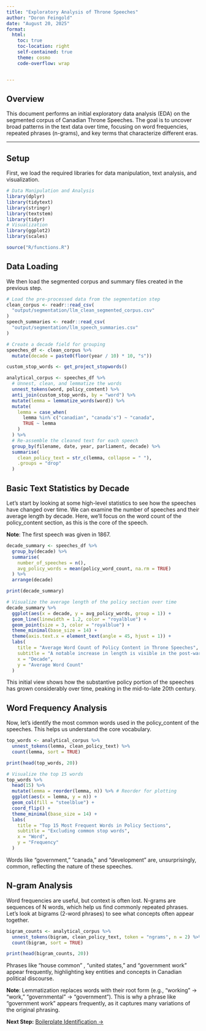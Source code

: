 ```yaml
---
title: "Exploratory Analysis of Throne Speeches"
author: "Doron Feingold"
date: "August 20, 2025"
format: 
  html:
    toc: true
    toc-location: right
    self-contained: true
    theme: cosmo
    code-overflow: wrap


---
```


## Overview

This document performs an initial exploratory data analysis (EDA) on the segmented corpus of Canadian Throne Speeches. The goal is to uncover broad patterns in the text data over time, focusing on word frequencies, repeated phrases (n-grams), and key terms that characterize different eras.

---

## Setup 

First, we load the required libraries for data manipulation, text analysis, and visualization. 

```r
# Data Manipulation and Analysis
library(dplyr)
library(tidytext)
library(stringr)
library(textstem)
library(tidyr)
# Visualization
library(ggplot2)
library(scales)

source("R/functions.R")
```

## Data Loading
We then load the segmented corpus and summary files created in the previous step.
```r
# Load the pre-processed data from the segmentation step
clean_corpus <- readr::read_csv(
  "output/segmentation/llm_clean_segmented_corpus.csv"
)
speech_summaries <- readr::read_csv(
  "output/segmentation/llm_speech_summaries.csv"
)

# Create a decade field for grouping
speeches_df <- clean_corpus %>%
  mutate(decade = paste0(floor(year / 10) * 10, "s"))

custom_stop_words <- get_project_stopwords()

analytical_corpus <- speeches_df %>%
  # Unnest, clean, and lemmatize the words
  unnest_tokens(word, policy_content) %>%
  anti_join(custom_stop_words, by = "word") %>%
  mutate(lemma = lemmatize_words(word)) %>%
  mutate(
    lemma = case_when(
      lemma %in% c("canadian", "canada's") ~ "canada",
      TRUE ~ lemma
    )
  ) %>%
  # Re-assemble the cleaned text for each speech
  group_by(filename, date, year, parliament, decade) %>%
  summarise(
    clean_policy_text = str_c(lemma, collapse = " "),
    .groups = "drop"
  )

```

## Basic Text Statistics by Decade
Let's start by looking at some high-level statistics to see how the speeches have changed over time. We can examine the number of speeches and their average length by decade. Here, we'll focus on the word count of the policy_content section, as this is the core of the speech. 

**Note**: The first speech was given in 1867.

```r
decade_summary <- speeches_df %>%
  group_by(decade) %>%
  summarise(
    number_of_speeches = n(),
    avg_policy_words = mean(policy_word_count, na.rm = TRUE)
  ) %>%
  arrange(decade)

print(decade_summary)

# Visualize the average length of the policy section over time
decade_summary %>%
  ggplot(aes(x = decade, y = avg_policy_words, group = 1)) +
  geom_line(linewidth = 1.2, color = "royalblue") +
  geom_point(size = 3, color = "royalblue") +
  theme_minimal(base_size = 14) +
  theme(axis.text.x = element_text(angle = 45, hjust = 1)) +
  labs(
    title = "Average Word Count of Policy Content in Throne Speeches",
    subtitle = "A notable increase in length is visible in the post-war decades",
    x = "Decade",
    y = "Average Word Count"
  )
```

This initial view shows how the substantive policy portion of the speeches has grown considerably over time, peaking in the mid-to-late 20th century.

## Word Frequency Analysis
Now, let's identify the most common words used in the policy_content of the speeches. This helps us understand the core vocabulary.

```r
top_words <- analytical_corpus %>%
  unnest_tokens(lemma, clean_policy_text) %>%
  count(lemma, sort = TRUE)

print(head(top_words, 20))

# Visualize the top 15 words
top_words %>%
  head(15) %>%
  mutate(lemma = reorder(lemma, n)) %>% # Reorder for plotting
  ggplot(aes(x = lemma, y = n)) +
  geom_col(fill = "steelblue") +
  coord_flip() +
  theme_minimal(base_size = 14) +
  labs(
    title = "Top 15 Most Frequent Words in Policy Sections",
    subtitle = "Excluding common stop words",
    x = "Word",
    y = "Frequency"
  )
```

Words like "government," "canada," and "development" are, unsurprisingly, common, reflecting the nature of these speeches.

## N-gram Analysis
Word frequencies are useful, but context is often lost. N-grams are sequences of N words, which help us find commonly repeated phrases. Let's look at bigrams (2-word phrases) to see what concepts often appear together.

```r
bigram_counts <- analytical_corpus %>%
  unnest_tokens(bigram, clean_policy_text, token = "ngrams", n = 2) %>%
  count(bigram, sort = TRUE)

print(head(bigram_counts, 20))
```

Phrases like "house common" , "united states," and  "government work"   appear frequently, highlighting key entities and concepts in Canadian political discourse.

**Note**: Lemmatization replaces words with their root form (e.g., “working” -> “work,” "governmental" -> "government"). This is why a phrase like “government work” appears frequently, as it captures many variations of the original phrasing.

**Next Step:** [Boilerplate Identification →](04_Boilerplate_Identification.qmd)
